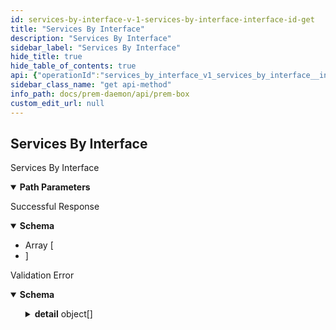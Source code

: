 ```yaml
---
id: services-by-interface-v-1-services-by-interface-interface-id-get
title: "Services By Interface"
description: "Services By Interface"
sidebar_label: "Services By Interface"
hide_title: true
hide_table_of_contents: true
api: {"operationId":"services_by_interface_v1_services_by_interface__interface_id__get","parameters":[{"required":true,"schema":{"title":"Interface Id","type":"string"},"name":"interface_id","in":"path"}],"responses":{"200":{"description":"Successful Response","content":{"application/json":{"schema":{"title":"Response Services By Interface V1 Services By Interface  Interface Id  Get","type":"array","items":{"title":"ServiceResponse","required":["id","name","description","documentation","icon","modelInfo","interfaces","dockerImage","dockerImageSize","defaultPort","defaultExternalPort","running","downloaded","supported"],"type":"object","properties":{"id":{"title":"Id","type":"string"},"name":{"title":"Name","type":"string"},"description":{"title":"Description","type":"string"},"documentation":{"title":"Documentation","type":"string"},"icon":{"title":"Icon","type":"string"},"modelInfo":{"title":"Modelinfo","type":"object"},"interfaces":{"title":"Interfaces","type":"array","items":{"type":"string"}},"dockerImage":{"title":"Dockerimage","type":"string"},"dockerImageSize":{"title":"Dockerimagesize","type":"integer"},"defaultPort":{"title":"Defaultport","type":"integer"},"defaultExternalPort":{"title":"Defaultexternalport","type":"integer"},"runningPort":{"title":"Runningport","type":"integer"},"volumePath":{"title":"Volumepath","type":"string"},"volumeName":{"title":"Volumename","type":"string"},"running":{"title":"Running","type":"boolean"},"downloaded":{"title":"Downloaded","type":"boolean"},"downloadedDockerImage":{"title":"Downloadeddockerimage","type":"string"},"needsUpdate":{"title":"Needsupdate","type":"boolean","default":false},"supported":{"title":"Supported","type":"boolean"},"enoughMemory":{"title":"Enoughmemory","type":"boolean","default":true},"enoughSystemMemory":{"title":"Enoughsystemmemory","type":"boolean","default":true},"beta":{"title":"Beta","type":"boolean","default":false},"comingSoon":{"title":"Comingsoon","type":"boolean","default":false}}}}}}},"422":{"description":"Validation Error","content":{"application/json":{"schema":{"title":"HTTPValidationError","type":"object","properties":{"detail":{"title":"Detail","type":"array","items":{"title":"ValidationError","required":["loc","msg","type"],"type":"object","properties":{"loc":{"title":"Location","type":"array","items":{"anyOf":[{"type":"string"},{"type":"integer"}]}},"msg":{"title":"Message","type":"string"},"type":{"title":"Error Type","type":"string"}}}}}}}}}},"description":"Services By Interface","method":"get","path":"/v1/services-by-interface/{interface_id}","info":{"title":"Prem Box","version":"0.0.1"},"postman":{"name":"Services By Interface","description":{"type":"text/plain"},"url":{"path":["v1","services-by-interface",":interface_id"],"host":["{{baseUrl}}"],"query":[],"variable":[{"disabled":false,"description":{"content":"(Required) ","type":"text/plain"},"type":"any","value":"","key":"interface_id"}]},"header":[{"key":"Accept","value":"application/json"}],"method":"GET"}}
sidebar_class_name: "get api-method"
info_path: docs/prem-daemon/api/prem-box
custom_edit_url: null
---
```



## Services By Interface



Services By Interface

<details style={{"marginBottom":"1rem"}} data-collapsed={false} open={true}><summary style={{}}><strong>Path Parameters</strong></summary><div><ul><ParamsItem className={"paramsItem"} param={{"required":true,"schema":{"title":"Interface Id","type":"string"},"name":"interface_id","in":"path"}}></ParamsItem></ul></div></details><div><ApiTabs><TabItem label={"200"} value={"200"}><div>

Successful Response

</div><div><MimeTabs schemaType={"response"}><TabItem label={"application/json"} value={"application/json"}><SchemaTabs><TabItem label={"Schema"} value={"Schema"}><details style={{}} data-collapsed={false} open={true}><summary style={{"textAlign":"left"}}><strong>Schema</strong></summary><div style={{"textAlign":"left","marginLeft":"1rem"}}></div><ul style={{"marginLeft":"1rem"}}><li><div style={{"fontSize":"var(--ifm-code-font-size)","opacity":"0.6","marginLeft":"-.5rem","paddingBottom":".5rem"}}>Array [</div></li><SchemaItem collapsible={false} name={"id"} required={true} schemaName={"Id"} qualifierMessage={undefined} schema={{"title":"Id","type":"string"}}></SchemaItem><SchemaItem collapsible={false} name={"name"} required={true} schemaName={"Name"} qualifierMessage={undefined} schema={{"title":"Name","type":"string"}}></SchemaItem><SchemaItem collapsible={false} name={"description"} required={true} schemaName={"Description"} qualifierMessage={undefined} schema={{"title":"Description","type":"string"}}></SchemaItem><SchemaItem collapsible={false} name={"documentation"} required={true} schemaName={"Documentation"} qualifierMessage={undefined} schema={{"title":"Documentation","type":"string"}}></SchemaItem><SchemaItem collapsible={false} name={"icon"} required={true} schemaName={"Icon"} qualifierMessage={undefined} schema={{"title":"Icon","type":"string"}}></SchemaItem><SchemaItem collapsible={false} name={"modelInfo"} required={true} schemaName={"object"} qualifierMessage={undefined} schema={{"title":"Modelinfo","type":"object"}}></SchemaItem><SchemaItem collapsible={false} name={"interfaces"} required={true} schemaName={"string[]"} qualifierMessage={undefined} schema={{"title":"Interfaces","type":"array","items":{"type":"string"}}}></SchemaItem><SchemaItem collapsible={false} name={"dockerImage"} required={true} schemaName={"Dockerimage"} qualifierMessage={undefined} schema={{"title":"Dockerimage","type":"string"}}></SchemaItem><SchemaItem collapsible={false} name={"dockerImageSize"} required={true} schemaName={"Dockerimagesize"} qualifierMessage={undefined} schema={{"title":"Dockerimagesize","type":"integer"}}></SchemaItem><SchemaItem collapsible={false} name={"defaultPort"} required={true} schemaName={"Defaultport"} qualifierMessage={undefined} schema={{"title":"Defaultport","type":"integer"}}></SchemaItem><SchemaItem collapsible={false} name={"defaultExternalPort"} required={true} schemaName={"Defaultexternalport"} qualifierMessage={undefined} schema={{"title":"Defaultexternalport","type":"integer"}}></SchemaItem><SchemaItem collapsible={false} name={"runningPort"} required={false} schemaName={"Runningport"} qualifierMessage={undefined} schema={{"title":"Runningport","type":"integer"}}></SchemaItem><SchemaItem collapsible={false} name={"volumePath"} required={false} schemaName={"Volumepath"} qualifierMessage={undefined} schema={{"title":"Volumepath","type":"string"}}></SchemaItem><SchemaItem collapsible={false} name={"volumeName"} required={false} schemaName={"Volumename"} qualifierMessage={undefined} schema={{"title":"Volumename","type":"string"}}></SchemaItem><SchemaItem collapsible={false} name={"running"} required={true} schemaName={"Running"} qualifierMessage={undefined} schema={{"title":"Running","type":"boolean"}}></SchemaItem><SchemaItem collapsible={false} name={"downloaded"} required={true} schemaName={"Downloaded"} qualifierMessage={undefined} schema={{"title":"Downloaded","type":"boolean"}}></SchemaItem><SchemaItem collapsible={false} name={"downloadedDockerImage"} required={false} schemaName={"Downloadeddockerimage"} qualifierMessage={undefined} schema={{"title":"Downloadeddockerimage","type":"string"}}></SchemaItem><SchemaItem collapsible={false} name={"needsUpdate"} required={false} schemaName={"Needsupdate"} qualifierMessage={undefined} schema={{"title":"Needsupdate","type":"boolean","default":false}}></SchemaItem><SchemaItem collapsible={false} name={"supported"} required={true} schemaName={"Supported"} qualifierMessage={undefined} schema={{"title":"Supported","type":"boolean"}}></SchemaItem><SchemaItem collapsible={false} name={"enoughMemory"} required={false} schemaName={"Enoughmemory"} qualifierMessage={undefined} schema={{"title":"Enoughmemory","type":"boolean","default":true}}></SchemaItem><SchemaItem collapsible={false} name={"enoughSystemMemory"} required={false} schemaName={"Enoughsystemmemory"} qualifierMessage={undefined} schema={{"title":"Enoughsystemmemory","type":"boolean","default":true}}></SchemaItem><SchemaItem collapsible={false} name={"beta"} required={false} schemaName={"Beta"} qualifierMessage={undefined} schema={{"title":"Beta","type":"boolean","default":false}}></SchemaItem><SchemaItem collapsible={false} name={"comingSoon"} required={false} schemaName={"Comingsoon"} qualifierMessage={undefined} schema={{"title":"Comingsoon","type":"boolean","default":false}}></SchemaItem><li><div style={{"fontSize":"var(--ifm-code-font-size)","opacity":"0.6","marginLeft":"-.5rem"}}>]</div></li></ul></details></TabItem><TabItem label={"Example (from schema)"} value={"Example (from schema)"}><ResponseSamples responseExample={"[\n  {\n    \"id\": \"string\",\n    \"name\": \"string\",\n    \"description\": \"string\",\n    \"documentation\": \"string\",\n    \"icon\": \"string\",\n    \"modelInfo\": {},\n    \"interfaces\": [\n      \"string\"\n    ],\n    \"dockerImage\": \"string\",\n    \"dockerImageSize\": 0,\n    \"defaultPort\": 0,\n    \"defaultExternalPort\": 0,\n    \"runningPort\": 0,\n    \"volumePath\": \"string\",\n    \"volumeName\": \"string\",\n    \"running\": true,\n    \"downloaded\": true,\n    \"downloadedDockerImage\": \"string\",\n    \"needsUpdate\": false,\n    \"supported\": true,\n    \"enoughMemory\": true,\n    \"enoughSystemMemory\": true,\n    \"beta\": false,\n    \"comingSoon\": false\n  }\n]"} language={"json"}></ResponseSamples></TabItem></SchemaTabs></TabItem></MimeTabs></div></TabItem><TabItem label={"422"} value={"422"}><div>

Validation Error

</div><div><MimeTabs schemaType={"response"}><TabItem label={"application/json"} value={"application/json"}><SchemaTabs><TabItem label={"Schema"} value={"Schema"}><details style={{}} data-collapsed={false} open={true}><summary style={{"textAlign":"left"}}><strong>Schema</strong></summary><div style={{"textAlign":"left","marginLeft":"1rem"}}></div><ul style={{"marginLeft":"1rem"}}><SchemaItem collapsible={true} className={"schemaItem"}><details style={{}}><summary style={{}}><strong>detail</strong><span style={{"opacity":"0.6"}}> object[]</span></summary><div style={{"marginLeft":"1rem"}}><li><div style={{"fontSize":"var(--ifm-code-font-size)","opacity":"0.6","marginLeft":"-.5rem","paddingBottom":".5rem"}}>Array [</div></li><SchemaItem collapsible={true} className={"schemaItem"}><details style={{}}><summary style={{}}><strong>loc</strong><span style={{"opacity":"0.6"}}> object[]</span><strong style={{"fontSize":"var(--ifm-code-font-size)","color":"var(--openapi-required)"}}> required</strong></summary><div style={{"marginLeft":"1rem"}}><li><div style={{"fontSize":"var(--ifm-code-font-size)","opacity":"0.6","marginLeft":"-.5rem","paddingBottom":".5rem"}}>Array [</div></li><div><span className={"badge badge--info"}>anyOf</span><SchemaTabs><TabItem label={"MOD1"} value={"0-item-properties"}><div style={{"marginTop":".5rem","marginBottom":".5rem","marginLeft":"1rem"}}>

string

</div></TabItem><TabItem label={"MOD2"} value={"1-item-properties"}><div style={{"marginTop":".5rem","marginBottom":".5rem","marginLeft":"1rem"}}>

integer

</div></TabItem></SchemaTabs></div><li><div style={{"fontSize":"var(--ifm-code-font-size)","opacity":"0.6","marginLeft":"-.5rem"}}>]</div></li></div></details></SchemaItem><SchemaItem collapsible={false} name={"msg"} required={true} schemaName={"Message"} qualifierMessage={undefined} schema={{"title":"Message","type":"string"}}></SchemaItem><SchemaItem collapsible={false} name={"type"} required={true} schemaName={"Error Type"} qualifierMessage={undefined} schema={{"title":"Error Type","type":"string"}}></SchemaItem><li><div style={{"fontSize":"var(--ifm-code-font-size)","opacity":"0.6","marginLeft":"-.5rem"}}>]</div></li></div></details></SchemaItem></ul></details></TabItem><TabItem label={"Example (from schema)"} value={"Example (from schema)"}><ResponseSamples responseExample={"{\n  \"detail\": [\n    {\n      \"loc\": [\n        \"string\",\n        0\n      ],\n      \"msg\": \"string\",\n      \"type\": \"string\"\n    }\n  ]\n}"} language={"json"}></ResponseSamples></TabItem></SchemaTabs></TabItem></MimeTabs></div></TabItem></ApiTabs></div>
      